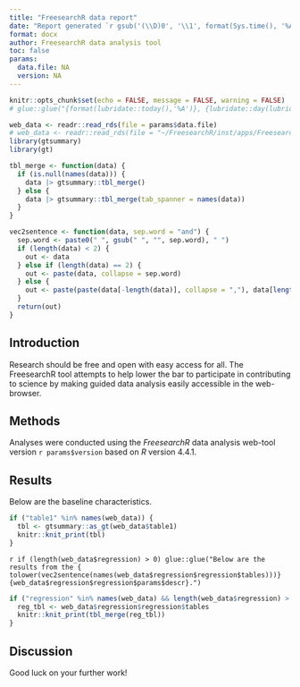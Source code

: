 ```yaml
---
title: "FreesearchR data report"
date: "Report generated `r gsub('(\\D)0', '\\1', format(Sys.time(), '%A, %d.%m.%Y'))`"
format: docx
author: FreesearchR data analysis tool
toc: false
params:
  data.file: NA
  version: NA
---
```


```r
knitr::opts_chunk$set(echo = FALSE, message = FALSE, warning = FALSE)
# glue::glue("{format(lubridate::today(),'%A')}, {lubridate::day(lubridate::today())}.{lubridate::month(lubridate::today())}.{lubridate::year(lubridate::today())}")
```

```r
web_data <- readr::read_rds(file = params$data.file)
# web_data <- readr::read_rds(file = "~/FreesearchR/inst/apps/FreesearchR/www/web_data.rds")
library(gtsummary)
library(gt)

tbl_merge <- function(data) {
  if (is.null(names(data))) {
    data |> gtsummary::tbl_merge()
  } else {
    data |> gtsummary::tbl_merge(tab_spanner = names(data))
  }
}

vec2sentence <- function(data, sep.word = "and") {
  sep.word <- paste0(" ", gsub(" ", "", sep.word), " ")
  if (length(data) < 2) {
    out <- data
  } else if (length(data) == 2) {
    out <- paste(data, collapse = sep.word)
  } else {
    out <- paste(paste(data[-length(data)], collapse = ","), data[length(data)], sep = sep.word)
  }
  return(out)
}
```

## Introduction

Research should be free and open with easy access for all. The FreesearchR tool attempts to help lower the bar to participate in contributing to science by making guided data analysis easily accessible in the web-browser.

## Methods

Analyses were conducted using the *FreesearchR* data analysis web-tool version `r params$version` based on *R* version 4.4.1.

## Results

Below are the baseline characteristics.

```r
if ("table1" %in% names(web_data)) {
  tbl <- gtsummary::as_gt(web_data$table1)
  knitr::knit_print(tbl)
}
```

`r if (length(web_data$regression) > 0) glue::glue("Below are the results from the { tolower(vec2sentence(names(web_data$regression$regression$tables)))} {web_data$regression$regression$params$descr}.")`

```r
if ("regression" %in% names(web_data) && length(web_data$regression) > 0) {
  reg_tbl <- web_data$regression$regression$tables
  knitr::knit_print(tbl_merge(reg_tbl))
}
```

## Discussion

Good luck on your further work!
